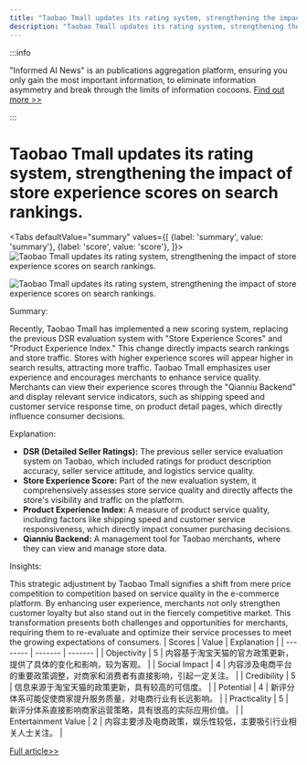 ```yaml
---
title: "Taobao Tmall updates its rating system, strengthening the impact of store experience scores on search rankings."
description: "Taobao Tmall updates its rating system, strengthening the impact of store experience scores on search rankings."
---
```



:::info

"Informed AI News" is an publications aggregation platform, ensuring you only gain the most important information, to eliminate information asymmetry and break through the limits of information cocoons.  [Find out more >>](/docs/guides)

:::

# Taobao Tmall updates its rating system, strengthening the impact of store experience scores on search rankings.


<Tabs
	defaultValue="summary"
	values={[
	{label: 'summary', value: 'summary'},
	{label: 'score', value: 'score'},
]}>
<TabItem value="summary">
<img
  src="https://image.informedainews.com/2024/06/08/Ar-zPE-1717825137-0.jpg"
  alt="Taobao Tmall updates its rating system, strengthening the impact of store experience scores on search rankings."
/>

<img
  src="https://image.informedainews.com/2024/06/08/Ar-dkA-1717825137-1.jpg"
  alt="Taobao Tmall updates its rating system, strengthening the impact of store experience scores on search rankings."
/>



Summary:

Recently, Taobao Tmall has implemented a new scoring system, replacing the previous DSR evaluation system with "Store Experience Scores" and "Product Experience Index." This change directly impacts search rankings and store traffic. Stores with higher experience scores will appear higher in search results, attracting more traffic. Taobao Tmall emphasizes user experience and encourages merchants to enhance service quality. Merchants can view their experience scores through the "Qianniu Backend" and display relevant service indicators, such as shipping speed and customer service response time, on product detail pages, which directly influence consumer decisions.

Explanation:

- **DSR (Detailed Seller Ratings):** The previous seller service evaluation system on Taobao, which included ratings for product description accuracy, seller service attitude, and logistics service quality.
- **Store Experience Score:** Part of the new evaluation system, it comprehensively assesses store service quality and directly affects the store's visibility and traffic on the platform.
- **Product Experience Index:** A measure of product service quality, including factors like shipping speed and customer service responsiveness, which directly impact consumer purchasing decisions.
- **Qianniu Backend:** A management tool for Taobao merchants, where they can view and manage store data.

Insights:

This strategic adjustment by Taobao Tmall signifies a shift from mere price competition to competition based on service quality in the e-commerce platform. By enhancing user experience, merchants not only strengthen customer loyalty but also stand out in the fiercely competitive market. This transformation presents both challenges and opportunities for merchants, requiring them to re-evaluate and optimize their service processes to meet the growing expectations of consumers.
</TabItem>
<TabItem value="score">
	| Scores     | Value   | Explanation |
	| -------- | ------- | ------- |
	| Objectivity  | 5    | 内容基于淘宝天猫的官方政策更新，提供了具体的变化和影响，较为客观。    |
	| Social Impact | 4     | 内容涉及电商平台的重要政策调整，对商家和消费者有直接影响，引起一定关注。    |
	| Credibility    | 5    | 信息来源于淘宝天猫的政策更新，具有较高的可信度。    |
	| Potential    | 4    | 新评分体系可能促使商家提升服务质量，对电商行业有长远影响。    |
	| Practicality    | 5    | 新评分体系直接影响商家运营策略，具有很高的实际应用价值。    |
	| Entertainment Value    | 2    | 内容主要涉及电商政策，娱乐性较低，主要吸引行业相关人士关注。    |
</TabItem>
</Tabs>

[Full article>>](https://www.cnbeta.com.tw/articles/tech/1433985.htm)
